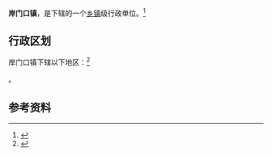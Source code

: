 {{中国乡级行政区|62/12/24/103/000}}

'''岸门口镇'''，是{{PRC admin/fullname|62/12/24/103/000|3}}下辖的一个[[乡镇|乡镇]]级行政单位。<ref>{{PRC admin/ref sgc|{{PRC admin/parent|62/12/24/103/000}}}}</ref>

== 行政区划 ==

岸门口镇下辖以下地区：<ref>{{PRC admin/ref sgc|62/12/24/103/000}}</ref>

{{PRC admin/children|62/12/24/103/000}}。

== 参考资料 ==

{{reflist}}

{{行政区划小作品}}
{{PRC admin/navcat|62/12/24/103/000}}